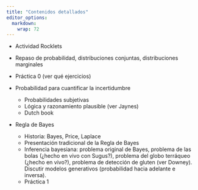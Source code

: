 ```yaml
---
title: "Contenidos detallados"
editor_options: 
  markdown: 
    wrap: 72
---
```


-   Actividad Rocklets

-   Repaso de probabilidad, distribuciones conjuntas, distribuciones marginales
-   Práctica 0 (ver qué ejercicios)

-   Probabilidad para cuantificar la incertidumbre
    + Probabilidades subjetivas
    + Lógica y razonamiento plausible (ver Jaynes)
    + Dutch book
    
-   Regla de Bayes
    + Historia: Bayes, Price, Laplace
    + Presentación tradicional de la Regla de Bayes
    + Inferencia bayesiana: problema original de Bayes, problema de las bolas (¿hecho en vivo con Sugus?), problema del globo terráqueo (¿hecho en vivo?), problema de detección de gluten (ver Downey). Discutir modelos generativos (probabilidad hacia adelante e inversa).
    + Práctica 1 
